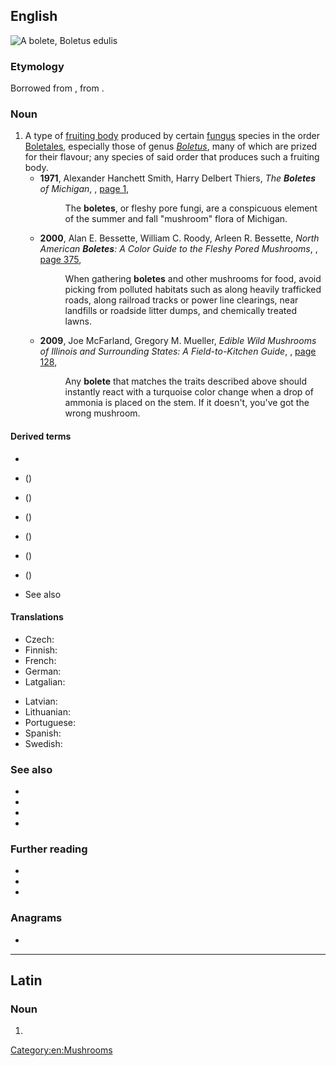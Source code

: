 ==English==
[[File:Karl Johanssvamp, Iduns kokbok.png|thumb|A '''bolete''', ''[[Boletus edulis]]'']]
{{wikipedia}}

===Etymology===
Borrowed from {{bor|en|la|bōlētus||edible mushroom}}, from {{der|en|grc|βωλίτης|}}.

===Noun===
{{en-noun}}

# A type of [[fruiting body]] produced by certain [[fungus]] species in the order [[Boletales]], especially those of genus ''[[Boletus]]'', many of which are prized for their flavour; any species of said order that produces such a fruiting body.
#* '''1971''', Alexander Hanchett Smith, Harry Delbert Thiers, ''The '''Boletes''' of Michigan'', {{w|University of Michigan Press}}, [https://books.google.com.au/books?id=WKwvAAAAIAAJ&q=%22bolete%22%7C%22boletes%22&dq=%22bolete%22%7C%22boletes%22&hl=en&sa=X&ved=0ahUKEwij6-SzrNTjAhVKi1QKHYGVARkQ6AEIZzAL page 1],
#*: The '''boletes''', or fleshy pore fungi, are a conspicuous element of the summer and fall "mushroom" flora of Michigan.
#* '''2000''', Alan E. Bessette, William C. Roody, Arleen R. Bessette, ''North American '''Boletes''': A Color Guide to the Fleshy Pored Mushrooms'', {{w|Syracuse University Press}}, [https://books.google.com.au/books?id=geiwy6Jf_ZcC&pg=PA375&dq=%22bolete%22%7C%22boletes%22&hl=en&sa=X&ved=0ahUKEwij6-SzrNTjAhVKi1QKHYGVARkQ6AEIKDAA#v=onepage&q=%22bolete%22%7C%22boletes%22&f=false page 375],
#*: When gathering '''boletes''' and other mushrooms for food, avoid picking from polluted habitats such as along heavily trafficked roads, along railroad tracks or power line clearings, near landfills or roadside litter dumps, and chemically treated lawns.
#* '''2009''', Joe McFarland, Gregory M. Mueller, ''Edible Wild Mushrooms of Illinois and Surrounding States: A Field-to-Kitchen Guide'', {{w|University of Illinois Press}}, [https://books.google.com.au/books?id=79oteRx6Bh4C&pg=PA128&dq=%22bolete%22%7C%22boletes%22&hl=en&sa=X&ved=0ahUKEwij6-SzrNTjAhVKi1QKHYGVARkQ6AEIUTAH#v=onepage&q=%22bolete%22%7C%22boletes%22&f=false page 128],
#*: Any '''bolete''' that matches the traits described above should instantly react with a turquoise color change when a drop of ammonia is placed on the stem. If it doesn't, you've got the wrong mushroom.

====Derived terms====
* {{l|en|bolete eater}}
* {{l|en|birch bolete}} (''{{ll|mul|Leccinum scabrum}}'')
* {{vern|bitter bolete}} ({{taxlink|Tylopilus felleus|species}})
* {{vern|butter bolete}} ({{taxlink|Butyriboletus appendiculatus|species}})
* {{vern|chestnut bolete}} ({{taxlink|Gyroporus castaneus|species}})
* {{vern|manzanita bolete}} ({{taxlink|Leccinum manzanitae|species}})
* {{vern|rhubarb bolete}} ({{taxlink|Boletellus obscureococcineus|species}})
* See also {{pedialite|List of Boletus species|List of ''Boletus'' species}}

====Translations====
{{trans-top|type of mushroom}}
* Czech: {{t+|cs|hřib|m}}
* Finnish: {{t+|fi|tatti}}
* French: {{t+|fr|bolet|m}}
* German: {{t|de|Röhrling|m}}
* Latgalian: {{t|ltg|baraviks|m}}
{{trans-mid}}
* Latvian: {{t+|lv|baravika|f}}
* Lithuanian: {{t|lt|baravykas}}
* Portuguese: {{t+|pt|boleto|m}}
* Spanish: {{t+|es|boleto|m}}
* Swedish: {{t+|sv|sopp}}
{{trans-bottom}}

===See also===
* {{l|en|cep}}
* {{l|en|porcini}}
* {{l|en|Boletales}}
* ''{{l|en|Boletus}}''

===Further reading===
* {{pedialite|Sporocarp (fungi)}}
* {{pedialite|List of Boletus species|List of ''Boletus'' species}}
* {{specieslite|Boletales}}

===Anagrams===
* {{anagrams|en|a=beelot|Belote|belote}}

[[Category:en:Mushrooms]]

----

==Latin==

===Noun===
{{la-noun-form|bōlēte}}

# {{inflection of|bōlētus||voc|s|lang=la}}